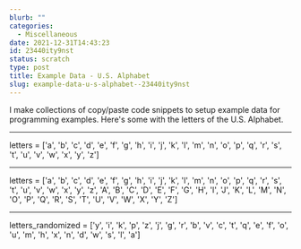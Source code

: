 ```yaml
---
blurb: ""
categories:
  - Miscellaneous
date: 2021-12-31T14:43:23
id: 23440ity9nst
status: scratch
type: post
title: Example Data - U.S. Alphabet
slug: example-data-u-s-alphabet--23440ity9nst
---
```


I make collections of copy/paste code snippets to setup example data for programming examples. Here's some with the letters of the U.S. Alphabet.

---


letters = ['a', 'b', 'c', 'd', 'e', 'f', 'g', 'h', 'i', 'j', 'k', 'l', 'm', 'n', 'o', 'p', 'q', 'r', 's', 't', 'u', 'v', 'w', 'x', 'y', 'z']

---

letters = ['a', 'b', 'c', 'd', 'e', 'f', 'g', 'h', 'i', 'j', 'k', 'l', 'm', 'n', 'o', 'p', 'q', 'r', 's', 't', 'u', 'v', 'w', 'x', 'y', 'z', 'A', 'B', 'C', 'D', 'E', 'F', 'G', 'H', 'I', 'J', 'K', 'L', 'M', 'N', 'O', 'P', 'Q', 'R', 'S', 'T', 'U', 'V', 'W', 'X', 'Y', 'Z']

---

letters_randomized = ['y', 'i', 'k', 'p', 'z', 'j', 'g', 'r', 'b', 'v', 'c', 't', 'q', 'e', 'f', 'o', 'u', 'm', 'h', 'x', 'n', 'd', 'w', 's', 'l', 'a']




